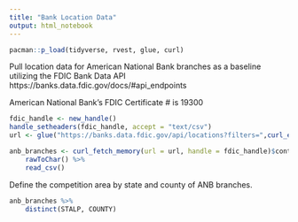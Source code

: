 ```yaml
---
title: "Bank Location Data"
output: html_notebook
---
```


```r
pacman::p_load(tidyverse, rvest, glue, curl)
```

Pull location data for American National Bank branches as a baseline utilizing the FDIC Bank Data API
https://banks.data.fdic.gov/docs/#api_endpoints

American National Bank's FDIC Certificate # is 19300

```r
fdic_handle <- new_handle()
handle_setheaders(fdic_handle, accept = "text/csv")
url <- glue("https://banks.data.fdic.gov/api/locations?filters=",curl_escape("CERT:19300"),"&limit=100")

anb_branches <- curl_fetch_memory(url = url, handle = fdic_handle)$content %>%
    rawToChar() %>%
    read_csv()
```

Define the competition area by state and county of ANB branches.

```r
anb_branches %>%
    distinct(STALP, COUNTY)
```

